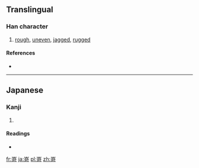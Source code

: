 {{also|崎}}
==Translingual==

===Han character===
{{Han char|rn=46|rad=山|as=09|sn=12|four=|canj=山卜廿口 (UYTR)}}

# [[rough]], [[uneven]], [[jagged]], [[rugged]]

====References====
* {{Han ref|kx=0316.381|hdz=10788.141|uh=5D5C|ud=23900}}

----

==Japanese==

===Kanji===
{{ja-kanji|grade=|rs=山09}}

# {{defn|Japanese|sort=山09}}

====Readings====
* {{ja-readings|on=[[き]] (ki)|kun=[[けわしい]] (kewashii), [[さき]] (saki)}}

[[fr:嵜]]
[[ja:嵜]]
[[pl:嵜]]
[[zh:嵜]]